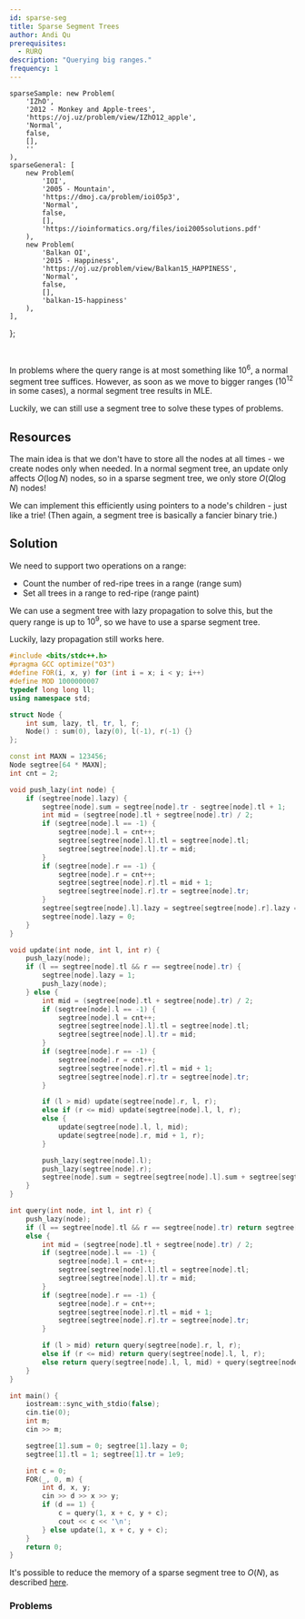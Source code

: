 ```yaml
---
id: sparse-seg
title: Sparse Segment Trees
author: Andi Qu
prerequisites:
  - RURQ
description: "Querying big ranges."
frequency: 1
---
```




	sparseSample: new Problem(
		'IZhO',
		'2012 - Monkey and Apple-trees',
		'https://oj.uz/problem/view/IZhO12_apple',
		'Normal',
		false,
		[],
		''
	),
	sparseGeneral: [
        new Problem(
            'IOI',
            '2005 - Mountain',
            'https://dmoj.ca/problem/ioi05p3',
            'Normal',
            false,
            [],
            'https://ioinformatics.org/files/ioi2005solutions.pdf'
        ),
		new Problem(
			'Balkan OI',
			'2015 - Happiness',
			'https://oj.uz/problem/view/Balkan15_HAPPINESS',
			'Normal',
			false,
			[],
			'balkan-15-happiness'
		),
	],
};

<FocusProblem problem={problems.sparseSample} />

<br />

In problems where the query range is at most something like $10^6$, a normal segment tree suffices. However, as soon as we move to bigger ranges ($10^{12}$ in some cases), a normal segment tree results in MLE.

Luckily, we can still use a segment tree to solve these types of problems.

## Resources

The main idea is that we don't have to store all the nodes at all times - we create nodes only when needed. In a normal segment tree, an update only affects $O(\log N)$ nodes, so in a sparse segment tree, we only store $O(Q \log N)$ nodes!

We can implement this efficiently using pointers to a node's children - just like a trie! (Then again, a segment tree is basically a fancier binary trie.)

<IncompleteSection />

<Resources>
    <Resource
        source="Benq"
        url="https://github.com/bqi343/USACO/blob/master/Implementations/content/data-structures/1D%20Range%20Queries%20(9.2)/SparseSeg%20(9.2).h"
        title="Implementation"
    />
</Resources>

## Solution

We need to support two operations on a range:

- Count the number of red-ripe trees in a range (range sum)
- Set all trees in a range to red-ripe (range paint)

We can use a segment tree with lazy propagation to solve this, but the query range is up to $10^9$, so we have to use a sparse segment tree.

Luckily, lazy propagation still works here.

<LanguageSection>

<CPPSection>

```cpp
#include <bits/stdc++.h>
#pragma GCC optimize("O3")
#define FOR(i, x, y) for (int i = x; i < y; i++)
#define MOD 1000000007
typedef long long ll;
using namespace std;

struct Node {
    int sum, lazy, tl, tr, l, r;
    Node() : sum(0), lazy(0), l(-1), r(-1) {}
};

const int MAXN = 123456;
Node segtree[64 * MAXN];
int cnt = 2;

void push_lazy(int node) {
    if (segtree[node].lazy) {
        segtree[node].sum = segtree[node].tr - segtree[node].tl + 1;
        int mid = (segtree[node].tl + segtree[node].tr) / 2;
        if (segtree[node].l == -1) {
            segtree[node].l = cnt++;
            segtree[segtree[node].l].tl = segtree[node].tl;
            segtree[segtree[node].l].tr = mid;
        }
        if (segtree[node].r == -1) {
            segtree[node].r = cnt++;
            segtree[segtree[node].r].tl = mid + 1;
            segtree[segtree[node].r].tr = segtree[node].tr;
        }
        segtree[segtree[node].l].lazy = segtree[segtree[node].r].lazy = 1;
        segtree[node].lazy = 0;
    }
}

void update(int node, int l, int r) {
    push_lazy(node);
    if (l == segtree[node].tl && r == segtree[node].tr) {
        segtree[node].lazy = 1;
        push_lazy(node);
    } else {
        int mid = (segtree[node].tl + segtree[node].tr) / 2;
        if (segtree[node].l == -1) {
            segtree[node].l = cnt++;
            segtree[segtree[node].l].tl = segtree[node].tl;
            segtree[segtree[node].l].tr = mid;
        }
        if (segtree[node].r == -1) {
            segtree[node].r = cnt++;
            segtree[segtree[node].r].tl = mid + 1;
            segtree[segtree[node].r].tr = segtree[node].tr;
        }

        if (l > mid) update(segtree[node].r, l, r);
        else if (r <= mid) update(segtree[node].l, l, r);
        else {
            update(segtree[node].l, l, mid);
            update(segtree[node].r, mid + 1, r);
        }

        push_lazy(segtree[node].l);
        push_lazy(segtree[node].r);
        segtree[node].sum = segtree[segtree[node].l].sum + segtree[segtree[node].r].sum;
    }
}

int query(int node, int l, int r) {
    push_lazy(node);
    if (l == segtree[node].tl && r == segtree[node].tr) return segtree[node].sum;
    else {
        int mid = (segtree[node].tl + segtree[node].tr) / 2;
        if (segtree[node].l == -1) {
            segtree[node].l = cnt++;
            segtree[segtree[node].l].tl = segtree[node].tl;
            segtree[segtree[node].l].tr = mid;
        }
        if (segtree[node].r == -1) {
            segtree[node].r = cnt++;
            segtree[segtree[node].r].tl = mid + 1;
            segtree[segtree[node].r].tr = segtree[node].tr;
        }

        if (l > mid) return query(segtree[node].r, l, r);
        else if (r <= mid) return query(segtree[node].l, l, r);
        else return query(segtree[node].l, l, mid) + query(segtree[node].r, mid + 1, r);
    }
}

int main() {
    iostream::sync_with_stdio(false);
    cin.tie(0);
    int m;
    cin >> m;

    segtree[1].sum = 0; segtree[1].lazy = 0;
    segtree[1].tl = 1; segtree[1].tr = 1e9;

    int c = 0;
    FOR(_, 0, m) {
        int d, x, y;
        cin >> d >> x >> y;
        if (d == 1) {
            c = query(1, x + c, y + c);
            cout << c << '\n';
        } else update(1, x + c, y + c);
    }
    return 0;
}
```

</CPPSection>

</LanguageSection>

<Optional>

It's possible to reduce the memory of a sparse segment tree to $O(N)$, as described [here](https://codeforces.com/blog/entry/83969).

</Optional>

### Problems

<Problems problems={problems.sparseGeneral} />
